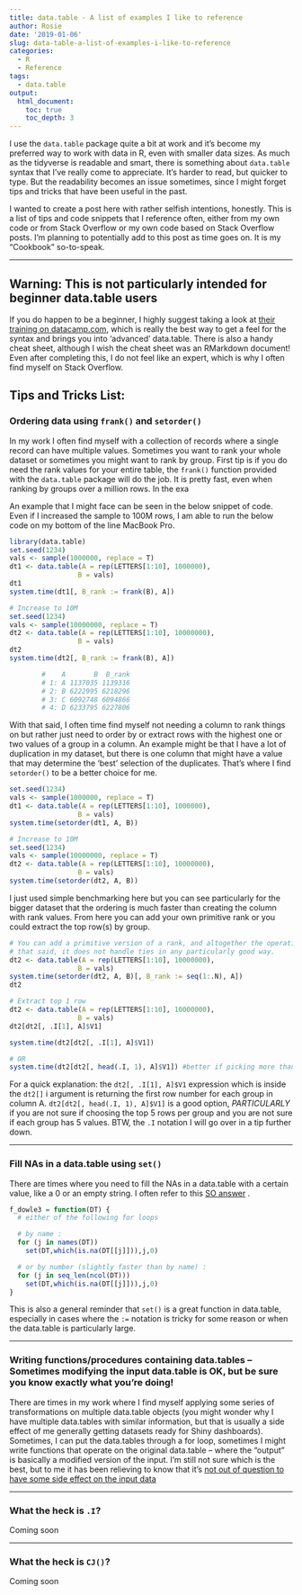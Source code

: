 ```yaml
---
title: data.table - A list of examples I like to reference
author: Rosie
date: '2019-01-06'
slug: data-table-a-list-of-examples-i-like-to-reference
categories:
  - R
  - Reference
tags:
  - data.table
output:
  html_document:
    toc: true
    toc_depth: 3
---
```


I use the `data.table` package quite a bit at work and it's become my preferred way to work with data in R, even with smaller data sizes. As much as the tidyverse is readable and smart, there is something about `data.table` syntax that I've really come to appreciate. It's harder to read, but quicker to type. But the readability becomes an issue sometimes, since I might forget tips and tricks that have been useful in the past.

I wanted to create a post here with rather selfish intentions, honestly. This is a list of tips and code snippets that I reference often, either from my own code or from Stack Overflow or my own code based on Stack Overflow posts. I'm planning to potentially add to this post as time goes on. It is my "Cookbook" so-to-speak.

----

## Warning: This is not particularly intended for beginner data.table users 
If you do happen to be a beginner, I highly suggest taking a look at [their training on datacamp.com](https://www.datacamp.com/courses/data-table-data-manipulation-r-tutorial), which is really the best way to get a feel for the syntax and brings you into 'advanced' data.table. There is also a handy cheat sheet, although I wish the cheat sheet was an RMarkdown document! Even after completing this, I do not feel like an expert, which is why I often find myself on Stack Overflow.

## Tips and Tricks List:

### Ordering data using `frank()` and `setorder()` 
In my work I often find myself with a collection of records where a single record can have multiple values. Sometimes you want to rank your whole dataset or sometimes you might want to rank by group. First tip is if you do need the rank values for your entire table, the `frank()` function provided with the `data.table` package will do the job. It is pretty fast, even when ranking by groups over a million rows. In the exa

An example that I might face can be seen in the below snippet of code. Even if I increased the sample to 100M rows, I am able to run the below code on my bottom of the line MacBook Pro.
```r
library(data.table)
set.seed(1234)
vals <- sample(1000000, replace = T)
dt1 <- data.table(A = rep(LETTERS[1:10], 1000000),
                 B = vals)
dt1
system.time(dt1[, B_rank := frank(B), A])

# Increase to 10M
set.seed(1234)
vals <- sample(10000000, replace = T)
dt2 <- data.table(A = rep(LETTERS[1:10], 10000000),
                 B = vals)
dt2
system.time(dt2[, B_rank := frank(B), A])

        #    A       B  B_rank
        # 1: A 1137035 1139316
        # 2: B 6222995 6218296
        # 3: C 6092748 6094866
        # 4: D 6233795 6227806
```

With that said, I often time find myself not needing a column to rank things on but rather just need to order by or extract rows with the highest one or two values of a group in a column. An example might be that I have a lot of duplication in my dataset, but there is one column that might have a value that may determine the 'best' selection of the duplicates. That's where I find `setorder()` to be a better choice for me.

```r
set.seed(1234)
vals <- sample(1000000, replace = T)
dt1 <- data.table(A = rep(LETTERS[1:10], 1000000),
                 B = vals)
system.time(setorder(dt1, A, B))

# Increase to 10M
set.seed(1234)
vals <- sample(10000000, replace = T)
dt2 <- data.table(A = rep(LETTERS[1:10], 10000000),
                 B = vals)
system.time(setorder(dt2, A, B))
```

I just used simple benchmarking here but you can see particularly for the bigger dataset that the ordering is much faster than creating the column with rank values. From here you can add your own primitive rank or you could extract the top row(s) by group.

```r
# You can add a primitive version of a rank, and altogether the operation would be faster than frank()
# that said, it does not handle ties in any particularly good way.
dt2 <- data.table(A = rep(LETTERS[1:10], 10000000),
                 B = vals)
system.time(setorder(dt2, A, B)[, B_rank := seq(1:.N), A])
dt2

# Extract top 1 row
dt2 <- data.table(A = rep(LETTERS[1:10], 10000000),
                 B = vals)
dt2[dt2[, .I[1], A]$V1]

system.time(dt2[dt2[, .I[1], A]$V1])

# OR
system.time(dt2[dt2[, head(.I, 1), A]$V1]) #better if picking more than 1 (in my opinion!)
```

For a quick explanation: the `dt2[, .I[1], A]$V1` expression which is inside the `dt2[]` i argument is returning the first row number for each group in column A. `dt2[dt2[, head(.I, 1), A]$V1]` is a good option, *PARTICULARLY* if you are not sure if choosing the top 5 rows per group and you are not sure if each group has 5 values.  BTW, the `.I` notation I will go over in a tip further down.

----

### Fill NAs in a data.table using `set()`
There are times where you need to fill the NAs in a data.table with a certain value, like a 0 or an empty string. I often refer to this [SO answer](https://stackoverflow.com/questions/7235657/fastest-way-to-replace-nas-in-a-large-data-table) .

```r
f_dowle3 = function(DT) {
  # either of the following for loops

  # by name :
  for (j in names(DT))
    set(DT,which(is.na(DT[[j]])),j,0)

  # or by number (slightly faster than by name) :
  for (j in seq_len(ncol(DT)))
    set(DT,which(is.na(DT[[j]])),j,0)
}
```

This is also a general reminder that `set()` is a great function in data.table, especially in cases where the `:=` notation is tricky for some reason or when the data.table is particularly large.

----

### Writing functions/procedures containing data.tables -- Sometimes modifying the input data.table is OK, but be sure you know exactly what you're doing!
There are times in my work where I find myself applying some series of transformations on multiple data.table objects (you might wonder why I have multiple data.tables with similar information, but that is usually a side effect of me generally getting datasets ready for Shiny dashboards). Sometimes, I can put the data.tables through a for loop, sometimes I might write functions that operate on the original data.table -- where the "output" is basically a modified version of the input. I'm still not sure which is the best, but to me it has been relieving to know that it's [not out of question to have some side effect on the input data](https://stackoverflow.com/questions/13756178/writings-functions-procedures-for-data-table-objects)

----

### What the heck is `.I`?
Coming soon

----

### What the heck is `CJ()`?
Coming soon